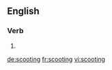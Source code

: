 ==English==

===Verb===
{{head|en}}

# {{present participle of|scoot|lang=en}}

[[de:scooting]]
[[fr:scooting]]
[[vi:scooting]]